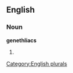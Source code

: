 
==English==

===Noun===
'''genethliacs'''

# {{plural of|[[genethliac]]}}

[[Category:English plurals]]